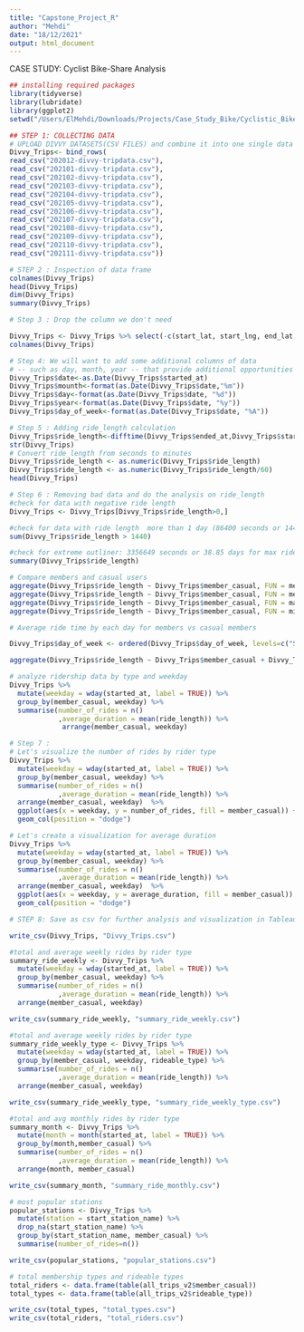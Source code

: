 ---
title: "Capstone_Project_R"
author: "Mehdi"
date: "18/12/2021"
output: html_document
---
CASE STUDY: Cyclist Bike-Share Analysis


```{r}
## installing required packages
library(tidyverse)
library(lubridate)
library(ggplot2)
setwd("/Users/ElMehdi/Downloads/Projects/Case_Study_Bike/Cyclistic_Bike")

```


```{r}
## STEP 1: COLLECTING DATA
# UPLOAD DIVVY DATASETS(CSV FILES) and combine it into one single data frame:
Divvy_Trips<- bind_rows(
read_csv("202012-divvy-tripdata.csv"),
read_csv("202101-divvy-tripdata.csv"),
read_csv("202102-divvy-tripdata.csv"),
read_csv("202103-divvy-tripdata.csv"),
read_csv("202104-divvy-tripdata.csv"),
read_csv("202105-divvy-tripdata.csv"),
read_csv("202106-divvy-tripdata.csv"),
read_csv("202107-divvy-tripdata.csv"),
read_csv("202108-divvy-tripdata.csv"),
read_csv("202109-divvy-tripdata.csv"),
read_csv("202110-divvy-tripdata.csv"),
read_csv("202111-divvy-tripdata.csv"))
```


```{r}
# STEP 2 : Inspection of data frame 
colnames(Divvy_Trips)
head(Divvy_Trips)
dim(Divvy_Trips)
summary(Divvy_Trips)
```


```{r}
# Step 3 : Drop the column we don't need

Divvy_Trips <- Divvy_Trips %>% select(-c(start_lat, start_lng, end_lat, end_lng))
colnames(Divvy_Trips)
```


```{r}
# Step 4: We will want to add some additional columns of data 
# -- such as day, month, year -- that provide additional opportunities to aggregate the data.
Divvy_Trips$date<-as.Date(Divvy_Trips$started_at)
Divvy_Trips$mounth<-format(as.Date(Divvy_Trips$date,"%m"))
Divvy_Trips$day<-format(as.Date(Divvy_Trips$date, "%d"))
Divvy_Trips$year<-format(as.Date(Divvy_Trips$date, "%y"))
Divvy_Trips$day_of_week<-format(as.Date(Divvy_Trips$date, "%A"))
```


```{r}
# Step 5 : Adding ride_length calculation
Divvy_Trips$ride_length<-difftime(Divvy_Trips$ended_at,Divvy_Trips$started_at)
str(Divvy_Trips)
# Convert ride_length from seconds to minutes
Divvy_Trips$ride_length <- as.numeric(Divvy_Trips$ride_length)
Divvy_Trips$ride_length <- as.numeric(Divvy_Trips$ride_length/60)
head(Divvy_Trips)
```


```{r}
# Step 6 : Removing bad data and do the analysis on ride_length
#check for data with negative ride length
Divvy_Trips <- Divvy_Trips[Divvy_Trips$ride_length>0,]
```


```{r}
#check for data with ride length  more than 1 day (86400 seconds or 1440 mins). There is 3912 rides that the rider use the bike for more than 1 day
sum(Divvy_Trips$ride_length > 1440)
```


```{r}
#check for extreme outliner: 3356649 seconds or 38.85 days for max ride and 1 second for the least ride length
summary(Divvy_Trips$ride_length)
```


```{r}
# Compare members and casual users
aggregate(Divvy_Trips$ride_length ~ Divvy_Trips$member_casual, FUN = mean)
aggregate(Divvy_Trips$ride_length ~ Divvy_Trips$member_casual, FUN = median)
aggregate(Divvy_Trips$ride_length ~ Divvy_Trips$member_casual, FUN = max)
aggregate(Divvy_Trips$ride_length ~ Divvy_Trips$member_casual, FUN = min)

```


```{r}
# Average ride time by each day for members vs casual members

Divvy_Trips$day_of_week <- ordered(Divvy_Trips$day_of_week, levels=c("Sunday", "Monday", "Tuesday", "Wednesday", "Thursday", "Friday", "Saturday"))

aggregate(Divvy_Trips$ride_length ~ Divvy_Trips$member_casual + Divvy_Trips$day_of_week, FUN = mean)
```

```{r}
# analyze ridership data by type and weekday
Divvy_Trips %>% 
  mutate(weekday = wday(started_at, label = TRUE)) %>%  
  group_by(member_casual, weekday) %>%  
  summarise(number_of_rides = n()							
            ,average_duration = mean(ride_length)) %>%
             arrange(member_casual, weekday)
```


```{r}
# Step 7 : 
# Let's visualize the number of rides by rider type 
Divvy_Trips %>% 
  mutate(weekday = wday(started_at, label = TRUE)) %>% 
  group_by(member_casual, weekday) %>% 
  summarise(number_of_rides = n()
            ,average_duration = mean(ride_length)) %>% 
  arrange(member_casual, weekday)  %>% 
  ggplot(aes(x = weekday, y = number_of_rides, fill = member_casual)) +
  geom_col(position = "dodge")
```


```{r}
# Let's create a visualization for average duration
Divvy_Trips %>% 
  mutate(weekday = wday(started_at, label = TRUE)) %>% 
  group_by(member_casual, weekday) %>% 
  summarise(number_of_rides = n()
            ,average_duration = mean(ride_length)) %>% 
  arrange(member_casual, weekday)  %>% 
  ggplot(aes(x = weekday, y = average_duration, fill = member_casual)) +
  geom_col(position = "dodge")
```


```{r}
# STEP 8: Save as csv for further analysis and visualization in Tableau

write_csv(Divvy_Trips, "Divvy_Trips.csv")

#total and average weekly rides by rider type
summary_ride_weekly <- Divvy_Trips %>% 
  mutate(weekday = wday(started_at, label = TRUE)) %>% 
  group_by(member_casual, weekday) %>% 
  summarise(number_of_rides = n()
            ,average_duration = mean(ride_length)) %>% 
  arrange(member_casual, weekday)  

write_csv(summary_ride_weekly, "summary_ride_weekly.csv")

#total and average weekly rides by rider type
summary_ride_weekly_type <- Divvy_Trips %>% 
  mutate(weekday = wday(started_at, label = TRUE)) %>% 
  group_by(member_casual, weekday, rideable_type) %>% 
  summarise(number_of_rides = n()
            ,average_duration = mean(ride_length)) %>% 
  arrange(member_casual, weekday)  

write_csv(summary_ride_weekly_type, "summary_ride_weekly_type.csv")

#total and avg monthly rides by rider type
summary_month <- Divvy_Trips %>% 
  mutate(month = month(started_at, label = TRUE)) %>%  
  group_by(month,member_casual) %>%  
  summarise(number_of_rides = n()
            ,average_duration = mean(ride_length)) %>%    
  arrange(month, member_casual)

write_csv(summary_month, "summary_ride_monthly.csv")

# most popular stations
popular_stations <- Divvy_Trips %>%
  mutate(station = start_station_name) %>%
  drop_na(start_station_name) %>%
  group_by(start_station_name, member_casual) %>%
  summarise(number_of_rides=n())

write_csv(popular_stations, "popular_stations.csv")

# total membership types and rideable types
total_riders <- data.frame(table(all_trips_v2$member_casual))
total_types <- data.frame(table(all_trips_v2$rideable_type))

```

```{r}
write_csv(total_types, "total_types.csv")
write_csv(total_riders, "total_riders.csv")

```
